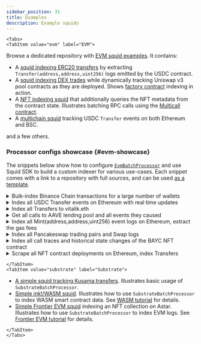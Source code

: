 ```yaml
---
sidebar_position: 31
title: Examples
description: Example squids
---
```




```mdx-code-block
<Tabs>
<TabItem value="evm" label="EVM">
```

Browse a dedicated repository with [EVM squid examples](https://github.com/subsquid-labs/squid-evm-examples). It contains:

- A [squid indexing ERC20 transfers](https://github.com/subsquid-labs/evm-logs-example) by extracting `Transfer(address,address,uint256)` logs emitted by the USDC contract.
- A [squid indexing DEX trades](https://github.com/subsquid-labs/evm-factory-example) while dynamically tracking Uniswap v3 pool contracts as they are deployed. Shows [factory contract](/sdk/resources/evm/factory-contracts) indexing in action.
- A [NFT indexing squid](https://github.com/subsquid-labs/evm-multicall-example) that additionally queries the NFT metadata from the contract state. Illustrates batching RPC calls using the [Multicall contract](/sdk/reference/typegen/generation/#batching-contract-state-calls-using-the-multicall-contract).
- A [multichain squid](https://github.com/subsquid-labs/squid-multichain-template) tracking USDC `Transfer` events on both Ethereum and BSC.

and a few others.

### Processor configs showcase {#evm-showcase}

The snippets below show how to configure [`EvmBatchProcessor`](/sdk/reference/processors/evm-batch) and use Squid SDK to build a custom indexer for various use-cases. Each snippet comes with a link to a repository with full sources, and can be used [as a template](/squid-cli/init/#sqd-init-name).

<details>
<summary>Bulk-index Binance Chain transactions for a large number of wallets</summary>

[Full squid here](https://github.com/subsquid-labs/showcase00-analyzing-a-large-number-of-wallets).

```ts title="src/processor.ts"
export const processor = new EvmBatchProcessor()
  .setDataSource({
    archive: lookupArchive('binance'),
  })
  .addTransaction({})
```

```ts title="src/main.ts"
const wallets: Set<string> = loadWallets()
// wallets.size can be very large (tested at 1.4M)

processor.run(new TypeormDatabase(), async (ctx) => {
  for (let block of ctx.blocks) {
    for (let txn of block.transactions) {
      if (wallets.has(txn.from)) {
        // process a txn initiated by the wallet
      }
      if (txn.to && wallets.has(txn.to)) {
        // process a txn directed to the wallet
      }
    }
  }
})
```

</details>

<details>
<summary>Index all USDC Transfer events on Ethereum with real time updates</summary>

Real time data is fetched from a chain node RPC; a Database object with hot blocks support is required to store it (see [this page](/sdk/resources/unfinalized-blocks) for more details). [Full squid here](https://github.com/subsquid-labs/showcase01-all-usdc-transfers).

```ts
export const USDC_CONTRACT_ADDRESS = '0xa0b86991c6218b36c1d19d4a2e9eb0ce3606eb48'

export const processor = new EvmBatchProcessor()
  .setDataSource({
    archive: lookupArchive('eth-mainnet'),
    chain: 'https://rpc.ankr.com/eth',
  })
  .setFinalityConfirmation(75)
  .addLog({
    range: {from: 6_082_465},
    address: [USDC_CONTRACT_ADDRESS],
    topic0: [usdcAbi.events.Transfer.topic],
  })
  .setFields({
    log: {
      transactionHash: true,
    },
  })
```

</details>

<details>
<summary>Index all Transfers to vitalik.eth</summary>

All `Transfer(address,address,uint256)` will be captured, including ERC20 and ERC721 transfers and possibly events with the same signature made with other protocols. [Full squid here](https://github.com/subsquid-labs/showcase02-all-transfers-to-a-wallet).

```ts
export const VITALIK_ETH_TOPIC = '0x000000000000000000000000d8da6bf26964af9d7eed9e03e53415d37aa96045'

export const processor = new EvmBatchProcessor()
  .setDataSource({
    archive: lookupArchive('eth-mainnet'),
  })
  .addLog({
    topic0: [erc20abi.events.Transfer.topic],
    topic2: [VITALIK_ETH_TOPIC],
  })
```

</details>

<details>
<summary>Get all calls to AAVE lending pool and all events they caused</summary>

Including events emitted by other contracts. Get ETH value involved in each call.

[Full squid here](https://github.com/subsquid-labs/showcase03-all-events-caused-by-contract-calls/).

```ts
export const AAVE_CONTRACT = '0x7d2768de32b0b80b7a3454c06bdac94a69ddc7a9'

export const processor = new EvmBatchProcessor()
  .setDataSource({
    archive: lookupArchive('eth-mainnet'),
  })
  .setBlockRange({ from: 11_362_579 })
  .addTransaction({
    to: [AAVE_CONTRACT],
    logs: true,
  })
  .setFields({
    transaction: {
      value: true,
      sighash: true,
    },
    log: {
      transactionHash: true,
    },
  })
```

</details>

<details>
<summary>Index all Mint(address,address,uint256) event logs on Ethereum, extract the gas fees</summary>

[Full squid here](https://github.com/subsquid-labs/showcase04-all-mint-events).

```ts
export const processor = new EvmBatchProcessor()
  .setDataSource({
    archive: lookupArchive('eth-mainnet'),
  })
  .addLog({
    topic0: [usdcAbi.events.Mint.topic],
    transaction: true,
  })
  .setFields({
    transaction: {
      gasUsed: true,
    }
  })
```

</details>

<details>
<summary>Index all Pancakeswap trading pairs and Swap logs</summary>

[Full squid here](https://github.com/subsquid-labs/showcase05-dex-pair-creation-and-swaps).

```ts
export const FACTORY_ADDRESSES = [
  '0xbcfccbde45ce874adcb698cc183debcf17952812',
  '0xca143ce32fe78f1f7019d7d551a6402fc5350c73',
]

const PAIR_CREATED_TOPIC = '0x0d3648bd0f6ba80134a33ba9275ac585d9d315f0ad8355cddefde31afa28d0e9'
const SWAP_TOPIC = '0xd78ad95fa46c994b6551d0da85fc275fe613ce37657fb8d5e3d130840159d822'

export const processor = new EvmBatchProcessor()
  .setDataSource({
    archive: lookupArchive('binance'),
  })
  .setBlockRange({ from: 586_851 })
  .addLog({
    address: FACTORY_ADDRESSES,
    topic0: [PAIR_CREATED_TOPIC],
  })
  .addLog({
    topic0: [SWAP_TOPIC],
  })
  .setFields({
    log: {
      transactionHash: true,
    },
  })
```

</details>

<details>
<summary>Index all call traces and historical state changes of the BAYC NFT contract</summary>

Call traces will expose any internal calls to BAYC by other contracts. [Full squid here](https://github.com/subsquid-labs/showcase06-all-bayc-call-traces).

```ts
const BAYC_ADDRESS = '0xbc4ca0eda7647a8ab7c2061c2e118a18a936f13d'

export const processor = new EvmBatchProcessor()
  .setDataSource({
    archive: lookupArchive('eth-mainnet'),
  })
  .setBlockRange({ from: 12_287_507 })
  .addTrace({
    type: ['call'],
    callTo: [BAYC_ADDRESS],
    transaction: true,
  })
  .addStateDiff({
    address: [BAYC_ADDRESS],
    transaction: true,
  })
  .setFields({
    trace: {
      callTo: true,
      callFrom: true,
      callSighash: true,
    },
 })
```

</details>

<details>
<summary>Scrape all NFT contract deployments on Ethereum, index Transfers</summary>

All contract creations are scraped; they will be checked for ERC721 compliance in the batch handler. All ERC721 `Transfer` events are scraped so that they can be filtered and binned by the contract in the batch handler. [Full squid here](https://github.com/subsquid-labs/showcase07-grab-all-nft-transfers).

```ts
export const processor = new EvmBatchProcessor()
  .setDataSource({
    archive: lookupArchive('eth-mainnet'),
  })
  .addTrace({
    type: ['create'],
    transaction: true,
  })
  .addLog({
    topic0: [erc721.events.Transfer.topic],
  })
  .setFields({
    trace: {
      createResultCode: true, // for checking ERC721 compliance
      createResultAddress: true,
    },
  })
```

</details>


```mdx-code-block
</TabItem>
<TabItem value="substrate" label="Substrate">
```

- [A simple squid tracking Kusama transfers](https://github.com/subsquid-labs/squid-substrate-template). Illustrates basic usage of `SubstrateBatchProcessor`.
- [Simple ink!/WASM squid](https://github.com/subsquid-labs/squid-wasm-template). Illustrates how to use `SubstrateBatchProcessor` to index WASM smart contract data. See [WASM tutorial](/sdk/tutorials/ink) for details.
- [Simple Frontier EVM squid](https://github.com/subsquid-labs/squid-frontier-evm-template) indexing an NFT collection on Astar. Illustrates how to use `SubstrateBatchProcessor` to index EVM logs. See [Frontier EVM tutorial](/sdk/tutorials/frontier-evm) for details.

[//]: # (!!!! Update Substrate examples in github.com/subsquid-labs/squid-substrate-examples and mention them here)


```mdx-code-block
</TabItem>
</Tabs>
```
